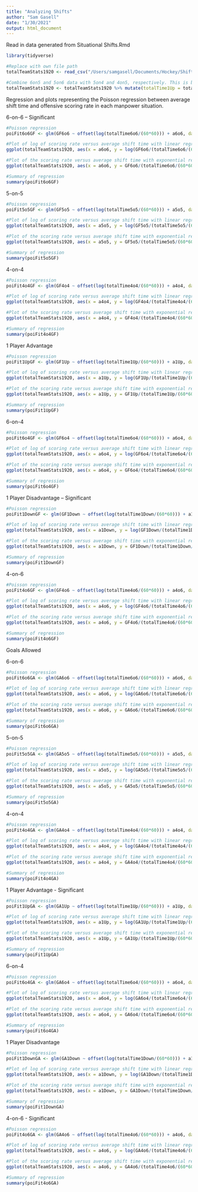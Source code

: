 ```yaml
--- 
title: "Analyzing Shifts"
author: "Sam Gasell"
date: "1/30/2021"
output: html_document
---
```


Read in data generated from Situational Shifts.Rmd

```r
library(tidyverse)

#Replace with own file path
totalTeamStats1920 <- read_csv("/Users/samgasell/Documents/Hockey/Shift Stats by Team 19-20.csv")

#Combine 6on5 and 5on6 data with 5on4 and 4on5, respectively. This is because many teams do not have enough shifts in 4on5 or 5on4 situations, so combines to categorize when teams have a 1 skater advantage or deficit.
totalTeamStats1920 <- totalTeamStats1920 %>% mutate(totalTime1Up = totalTime6o5 + totalTime5o4) %>%     mutate(totalTime1Down = totalTime5o6 + totalTime4o5) %>% mutate(t1Up = t6o5 + t5o4) %>% mutate(t1Down = t5o6 + t4o5) %>% mutate(s1Up = s6o5 + s5o4) %>% mutate(s1Down = s5o6 + s4o5) %>% mutate(GA1Up = GA6o5 + GA5o4) %>% mutate(GA1Down = GA5o6 + GA4o5) %>% mutate(GF1Up = GF6o5 + GF5o4) %>% mutate(GF1Down = GF5o6 + GF4o5) %>% mutate(a1Up = t1Up/s1Up) %>% mutate(a1Down = t1Down/s1Down)
```

Regression and plots representing the Poisson regression between average shift time and offensive scoring rate in each manpower situation.

6-on-6 -- Significant
```r
#Poisson regression
poiFit6o6GF <- glm(GF6o6 ~ offset(log(totalTime6o6/(60*60))) + a6o6, data = totalTeamStats1920, family = "poisson")

#Plot of log of scoring rate versus average shift time with linear regression
ggplot(totalTeamStats1920, aes(x = a6o6, y = log(GF6o6/(totalTime6o6/(60*60))), label=teamAbb)) +  geom_label() + geom_smooth(method = 'lm', se = FALSE) + labs(title="Average Shift Time vs. Logarithm of Goals Scored per 60 Minutes by Team", subtitle = "6-on-6 Manpower, 2019-2020 NHL Regular season", x = "Average Shift Time (Seconds)", y = "log(Goals Scored/60 Minutes)")

#Plot of the scoring rate versus average shift time with exponential regression
ggplot(totalTeamStats1920, aes(x = a6o6, y = GF6o6/(totalTime6o6/(60*60)), label=teamAbb)) +  geom_label() + stat_function(fun = function(x) exp(poiFit6o6GF$coefficients[1] + poiFit6o6GF$coefficients[2]*x), color = 'blue', size = 1.3) + labs(title="Average Shift Time vs. Goals Scored per 60 Minutes by Team", subtitle = "6-on-6 Manpower, 2019-2020 NHL Regular season", x = "Average Shift Time (Seconds)", y = "Goals Scored/60 Minutes")

#Summary of regression
summary(poiFit6o6GF)
```
5-on-5 
```r
#Poisson regression
poiFit5o5GF <- glm(GF5o5 ~ offset(log(totalTime5o5/(60*60))) + a5o5, data = totalTeamStats1920, family = "poisson")

#Plot of log of scoring rate versus average shift time with linear regression
ggplot(totalTeamStats1920, aes(x = a5o5, y = log(GF5o5/(totalTime5o5/(60*60))), label=teamAbb)) +  geom_label() + geom_smooth(method = 'lm', se = FALSE) + labs(title="Average Shift Time vs. Logarithm of Goals Scored per 60 Minutes by Team", subtitle = "5-on-5 Manpower, 2019-2020 NHL Regular season", x = "Average Shift Time (Seconds)", y = "log(Goals Scored/60 Minutes)")

#Plot of the scoring rate versus average shift time with exponential regression
ggplot(totalTeamStats1920, aes(x = a5o5, y = GF5o5/(totalTime5o5/(60*60)), label=teamAbb)) +  geom_label() + stat_function(fun = function(x) exp(poiFit5o5GF$coefficients[1] + poiFit5o5GF$coefficients[2]*x), color = 'blue', size = 1.3) + labs(title="Average Shift Time vs. Goals Scored per 60 Minutes by Team", subtitle = "5-on-5 Manpower, 2019-2020 NHL Regular season", x = "Average Shift Time (Seconds)", y = "Goals Scored/60 Minutes")

#Summary of regression
summary(poiFit5o5GF)
```
4-on-4
```r
#Poisson regression
poiFit4o4GF <- glm(GF4o4 ~ offset(log(totalTime4o4/(60*60))) + a4o4, data = totalTeamStats1920, family = "poisson")

#Plot of log of scoring rate versus average shift time with linear regression
ggplot(totalTeamStats1920, aes(x = a4o4, y = log(GF4o4/(totalTime4o4/(60*60))), label=teamAbb)) +  geom_label() + geom_smooth(method = 'lm', se = FALSE) + labs(title="Average Shift Time vs. Logarithm of Goals Scored per 60 Minutes by Team", subtitle = "4-on-4 Manpower, 2019-2020 NHL Regular season", x = "Average Shift Time (Seconds)", y = "log(Goals Scored/60 Minutes)")

#Plot of the scoring rate versus average shift time with exponential regression
ggplot(totalTeamStats1920, aes(x = a4o4, y = GF4o4/(totalTime4o4/(60*60)), label=teamAbb)) +  geom_label() + stat_function(fun = function(x) exp(poiFit4o4GF$coefficients[1] + poiFit4o4GF$coefficients[2]*x), color = 'blue', size = 1.3) + labs(title="Average Shift Time vs. Goals Scored per 60 Minutes by Team", subtitle = "4-on-4 Manpower, 2019-2020 NHL Regular season", x = "Average Shift Time (Seconds)", y = "Goals Scored/60 Minutes")

#Summary of regression
summary(poiFit4o4GF)
```

1 Player Advantage
```r
#Poisson regression
poiFit1UpGF <- glm(GF1Up ~ offset(log(totalTime1Up/(60*60))) + a1Up, data = totalTeamStats1920, family = "poisson")

#Plot of log of scoring rate versus average shift time with linear regression
ggplot(totalTeamStats1920, aes(x = a1Up, y = log(GF1Up/(totalTime1Up/(60*60))), label=teamAbb)) +  geom_label() + geom_smooth(method = 'lm', se = FALSE) + labs(title="Average Shift Time vs. Logarithm of Goals Scored per 60 Minutes by Team", subtitle = "1 Player Advantage, 2019-2020 NHL Regular season", x = "Average Shift Time (Seconds)", y = "log(Goals Scored/60 Minutes)")

#Plot of the scoring rate versus average shift time with exponential regression
ggplot(totalTeamStats1920, aes(x = a1Up, y = GF1Up/(totalTime1Up/(60*60)), label=teamAbb)) +  geom_label() + stat_function(fun = function(x) exp(poiFit1UpGF$coefficients[1] + poiFit1UpGF$coefficients[2]*x), color = 'blue', size = 1.3) + labs(title="Average Shift Time vs. Goals Scored per 60 Minutes by Team", subtitle = "1 Player Advantage, 2019-2020 NHL Regular season", x = "Average Shift Time (Seconds)", y = "Goals Scored/60 Minutes")

#Summary of regression
summary(poiFit1UpGF)
```

6-on-4
```r
#Poisson regression
poiFit6o4GF <- glm(GF6o4 ~ offset(log(totalTime6o4/(60*60))) + a6o4, data = totalTeamStats1920, family = "poisson")

#Plot of log of scoring rate versus average shift time with linear regression
ggplot(totalTeamStats1920, aes(x = a6o4, y = log(GF6o4/(totalTime6o4/(60*60))), label=teamAbb)) +  geom_label() + geom_smooth(method = 'lm', se = FALSE) + labs(title="Average Shift Time vs. Logarithm of Goals Scored per 60 Minutes by Team", subtitle = "6-on-4 Manpower, 2019-2020 NHL Regular season", x = "Average Shift Time (Seconds)", y = "log(Goals Scored/60 Minutes)")

#Plot of the scoring rate versus average shift time with exponential regression
ggplot(totalTeamStats1920, aes(x = a6o4, y = GF6o4/(totalTime6o4/(60*60)), label=teamAbb)) +  geom_label() + stat_function(fun = function(x) exp(poiFit6o4GF$coefficients[1] + poiFit6o4GF$coefficients[2]*x), color = 'blue', size = 1.3) + labs(title="Average Shift Time vs. Goals Scored per 60 Minutes by Team", subtitle = "6-on-4 Manpower, 2019-2020 NHL Regular season", x = "Average Shift Time (Seconds)", y = "Goals Scored/60 Minutes")

#Summary of regression
summary(poiFit6o4GF)
```

1 Player Disadvantage -- Significant
```r
#Poisson regression
poiFit1DownGF <- glm(GF1Down ~ offset(log(totalTime1Down/(60*60))) + a1Down, data = totalTeamStats1920, family = "poisson")

#Plot of log of scoring rate versus average shift time with linear regression
ggplot(totalTeamStats1920, aes(x = a1Down, y = log(GF1Down/(totalTime1Down/(60*60))), label=teamAbb)) +  geom_label() + geom_smooth(method = 'lm', se = FALSE) + labs(title="Average Shift Time vs. Goals Scored per 60 Minutes by Team", subtitle = "1 Player Disadvantage, 2019-2020 NHL Regular season", x = "Average Shift Time (Seconds)", y = "log(Goals Scored/60 Minutes)")

#Plot of the scoring rate versus average shift time with exponential regression
ggplot(totalTeamStats1920, aes(x = a1Down, y = GF1Down/(totalTime1Down/(60*60)), label=teamAbb)) +  geom_label() + stat_function(fun = function(x) exp(poiFit1DownGF$coefficients[1] + poiFit1DownGF$coefficients[2]*x), color = 'blue', size = 1.3) + labs(title="Average Shift Time vs. Goals Scored per 60 Minutes by Team", subtitle = "1 Player Disadvantage, 2019-2020 NHL Regular season", x = "Average Shift Time (Seconds)", y = "Goals Scored/60 Minutes")

#Summary of regression
summary(poiFit1DownGF)
```


4-on-6
```r
#Poisson regression
poiFit4o6GF <- glm(GF4o6 ~ offset(log(totalTime4o6/(60*60))) + a4o6, data = totalTeamStats1920, family = "poisson")

#Plot of log of scoring rate versus average shift time with linear regression
ggplot(totalTeamStats1920, aes(x = a4o6, y = log(GF4o6/(totalTime4o6/(60*60))), label=teamAbb)) +  geom_label() + geom_smooth(method = 'lm', se = FALSE) + labs(title="Average Shift Time vs. Logarithm of Goals Scored per 60 Minutes by Team", subtitle = "4-on-6 Manpower, 2019-2020 NHL Regular season", x = "Average Shift Time (Seconds)", y = "log(Goals Scored/60 Minutes)")

#Plot of the scoring rate versus average shift time with exponential regression
ggplot(totalTeamStats1920, aes(x = a4o6, y = GF4o6/(totalTime4o6/(60*60)), label=teamAbb)) +  geom_label() + stat_function(fun = function(x) exp(poiFit4o6GF$coefficients[1] + poiFit4o6GF$coefficients[2]*x), color = 'blue', size = 1.3) + labs(title="Average Shift Time vs. Goals Scored per 60 Minutes by Team", subtitle = "4-on-6 Manpower, 2019-2020 NHL Regular season", x = "Average Shift Time (Seconds)", y = "Goals Scored/60 Minutes")

#Summary of regression
summary(poiFit4o6GF)
```


Goals Allowed

6-on-6
```r
#Poisson regression
poiFit6o6GA <- glm(GA6o6 ~ offset(log(totalTime6o6/(60*60))) + a6o6, data = totalTeamStats1920, family = "poisson")

#Plot of log of scoring rate versus average shift time with linear regression
ggplot(totalTeamStats1920, aes(x = a6o6, y = log(GA6o6/(totalTime6o6/(60*60))), label=teamAbb)) +  geom_label() + geom_smooth(method = 'lm', se = FALSE) + labs(title="Average Shift Time vs. Logarithm of Goals Allowed per 60 Minutes by Team", subtitle = "6-on-6 Manpower, 2019-2020 NHL Regular season", x = "Average Shift Time (Seconds)", y = "log(Goals Allowed/60 Minutes)")

#Plot of the scoring rate versus average shift time with exponential regression
ggplot(totalTeamStats1920, aes(x = a6o6, y = GA6o6/(totalTime6o6/(60*60)), label=teamAbb)) +  geom_label() + stat_function(fun = function(x) exp(poiFit6o6GA$coefficients[1] + poiFit6o6GA$coefficients[2]*x), color = 'blue', size = 1.3) + labs(title="Average Shift Time vs. Goals Allowed per 60 Minutes by Team", subtitle = "6-on-6 Manpower, 2019-2020 NHL Regular season", x = "Average Shift Time (Seconds)", y = "Goals Allowed/60 Minutes")

#Summary of regression
summary(poiFit6o6GA)
```
5-on-5 
```r
#Poisson regression
poiFit5o5GA <- glm(GA5o5 ~ offset(log(totalTime5o5/(60*60))) + a5o5, data = totalTeamStats1920, family = "poisson")

#Plot of log of scoring rate versus average shift time with linear regression
ggplot(totalTeamStats1920, aes(x = a5o5, y = log(GA5o5/(totalTime5o5/(60*60))), label=teamAbb)) +  geom_label() + geom_smooth(method = 'lm', se = FALSE) + labs(title="Average Shift Time vs. Logarithm of Goals Allowed per 60 Minutes by Team", subtitle = "5-on-5 Manpower, 2019-2020 NHL Regular season", x = "Average Shift Time (Seconds)", y = "log(Goals Allowed/60 Minutes)")

#Plot of the scoring rate versus average shift time with exponential regression
ggplot(totalTeamStats1920, aes(x = a5o5, y = GA5o5/(totalTime5o5/(60*60)), label=teamAbb)) +  geom_label() + stat_function(fun = function(x) exp(poiFit5o5GA$coefficients[1] + poiFit5o5GA$coefficients[2]*x), color = 'blue', size = 1.3) + labs(title="Average Shift Time vs. Goals Allowed per 60 Minutes by Team", subtitle = "5-on-5 Manpower, 2019-2020 NHL Regular season", x = "Average Shift Time (Seconds)", y = "Goals Allowed/60 Minutes")

#Summary of regression
summary(poiFit5o5GA)
```
4-on-4
```r
#Poisson regression
poiFit4o4GA <- glm(GA4o4 ~ offset(log(totalTime4o4/(60*60))) + a4o4, data = totalTeamStats1920, family = "poisson")

#Plot of log of scoring rate versus average shift time with linear regression
ggplot(totalTeamStats1920, aes(x = a4o4, y = log(GA4o4/(totalTime4o4/(60*60))), label=teamAbb)) +  geom_label() + geom_smooth(method = 'lm', se = FALSE) + labs(title="Average Shift Time vs. Logarithm of Goals Allowed per 60 Minutes by Team", subtitle = "4-on-4 Manpower, 2019-2020 NHL Regular season", x = "Average Shift Time (Seconds)", y = "log(Goals Allowed/60 Minutes)")

#Plot of the scoring rate versus average shift time with exponential regression
ggplot(totalTeamStats1920, aes(x = a4o4, y = GA4o4/(totalTime4o4/(60*60)), label=teamAbb)) +  geom_label() + stat_function(fun = function(x) exp(poiFit4o4GA$coefficients[1] + poiFit4o4GA$coefficients[2]*x), color = 'blue', size = 1.3) + labs(title="Average Shift Time vs. Goals Allowed per 60 Minutes by Team", subtitle = "4-on-4 Manpower, 2019-2020 NHL Regular season", x = "Average Shift Time (Seconds)", y = "Goals Allowed/60 Minutes")

#Summary of regression
summary(poiFit4o4GA)
```

1 Player Advantage - Significant
```r
#Poisson regression
poiFit1UpGA <- glm(GA1Up ~ offset(log(totalTime1Up/(60*60))) + a1Up, data = totalTeamStats1920, family = "poisson")

#Plot of log of scoring rate versus average shift time with linear regression
ggplot(totalTeamStats1920, aes(x = a1Up, y = log(GA1Up/(totalTime1Up/(60*60))), label=teamAbb)) +  geom_label() + geom_smooth(method = 'lm', se = FALSE) + labs(title="Average Shift Time vs. Logarithm of Goals Allowed per 60 Minutes by Team", subtitle = "1 Player Advantage, 2019-2020 NHL Regular season", x = "Average Shift Time (Seconds)", y = "log(Goals Allowed/60 Minutes)")

#Plot of the scoring rate versus average shift time with exponential regression
ggplot(totalTeamStats1920, aes(x = a1Up, y = GA1Up/(totalTime1Up/(60*60)), label=teamAbb)) +  geom_label() + stat_function(fun = function(x) exp(poiFit1UpGA$coefficients[1] + poiFit1UpGA$coefficients[2]*x), color = 'blue', size = 1.3) + labs(title="Average Shift Time vs. Goals Allowed per 60 Minutes by Team", subtitle = "1 Player Advantage, 2019-2020 NHL Regular season", x = "Average Shift Time (Seconds)", y = "Goals Allowed/60 Minutes")

#Summary of regression
summary(poiFit1UpGA)
```

6-on-4
```r
#Poisson regression
poiFit6o4GA <- glm(GA6o4 ~ offset(log(totalTime6o4/(60*60))) + a6o4, data = totalTeamStats1920, family = "poisson")

#Plot of log of scoring rate versus average shift time with linear regression
ggplot(totalTeamStats1920, aes(x = a6o4, y = log(GA6o4/(totalTime6o4/(60*60))), label=teamAbb)) +  geom_label() + geom_smooth(method = 'lm', se = FALSE) + labs(title="Average Shift Time vs. Logarithm of Goals Allowed per 60 Minutes by Team", subtitle = "6-on-4 Manpower, 2019-2020 NHL Regular season", x = "Average Shift Time (Seconds)", y = "log(Goals Allowed/60 Minutes)")

#Plot of the scoring rate versus average shift time with exponential regression
ggplot(totalTeamStats1920, aes(x = a6o4, y = GA6o4/(totalTime6o4/(60*60)), label=teamAbb)) +  geom_label() + stat_function(fun = function(x) exp(poiFit6o4GA$coefficients[1] + poiFit6o4GA$coefficients[2]*x), color = 'blue', size = 1.3) + labs(title="Average Shift Time vs. Goals Allowed per 60 Minutes by Team", subtitle = "6-on-4 Manpower, 2019-2020 NHL Regular season", x = "Average Shift Time (Seconds)", y = "Goals Allowed/60 Minutes")

#Summary of regression
summary(poiFit6o4GA)
```

1 Player Disadvantage
```r
#Poisson regression
poiFit1DownGA <- glm(GA1Down ~ offset(log(totalTime1Down/(60*60))) + a1Down, data = totalTeamStats1920, family = "poisson")

#Plot of log of scoring rate versus average shift time with linear regression
ggplot(totalTeamStats1920, aes(x = a1Down, y = log(GA1Down/(totalTime1Down/(60*60))), label=teamAbb)) +  geom_label() + geom_smooth(method = 'lm', se = FALSE) + labs(title="Average Shift Time vs. Goals Allowed per 60 Minutes by Team", subtitle = "1 Player Disadvantage, 2019-2020 NHL Regular season", x = "Average Shift Time (Seconds)", y = "log(Goals Allowed/60 Minutes)")

#Plot of the scoring rate versus average shift time with exponential regression
ggplot(totalTeamStats1920, aes(x = a1Down, y = GA1Down/(totalTime1Down/(60*60)), label=teamAbb)) +  geom_label() + stat_function(fun = function(x) exp(poiFit1DownGA$coefficients[1] + poiFit1DownGA$coefficients[2]*x), color = 'blue', size = 1.3) + labs(title="Average Shift Time vs. Goals Allowed per 60 Minutes by Team", subtitle = "1 Player Disadvantage, 2019-2020 NHL Regular season", x = "Average Shift Time (Seconds)", y = "Goals Allowed/60 Minutes")

#Summary of regression
summary(poiFit1DownGA)
```


4-on-6 - Significant
```r
#Poisson regression
poiFit4o6GA <- glm(GA4o6 ~ offset(log(totalTime4o6/(60*60))) + a4o6, data = totalTeamStats1920, family = "poisson")

#Plot of log of scoring rate versus average shift time with linear regression
ggplot(totalTeamStats1920, aes(x = a4o6, y = log(GA4o6/(totalTime4o6/(60*60))), label=teamAbb)) +  geom_label() + geom_smooth(method = 'lm', se = FALSE) + labs(title="Average Shift Time vs. Logarithm of Goals Allowed per 60 Minutes by Team", subtitle = "4-on-6 Manpower, 2019-2020 NHL Regular season", x = "Average Shift Time (Seconds)", y = "log(Goals Allowed/60 Minutes)")

#Plot of the scoring rate versus average shift time with exponential regression
ggplot(totalTeamStats1920, aes(x = a4o6, y = GA4o6/(totalTime4o6/(60*60)), label=teamAbb)) +  geom_label() + stat_function(fun = function(x) exp(poiFit4o6GA$coefficients[1] + poiFit4o6GA$coefficients[2]*x), color = 'blue', size = 1.3) + labs(title="Average Shift Time vs. Goals Allowed per 60 Minutes by Team", subtitle = "4-on-6 Manpower, 2019-2020 NHL Regular season", x = "Average Shift Time (Seconds)", y = "Goals Allowed/60 Minutes")

#Summary of regression
summary(poiFit4o6GA)
```
